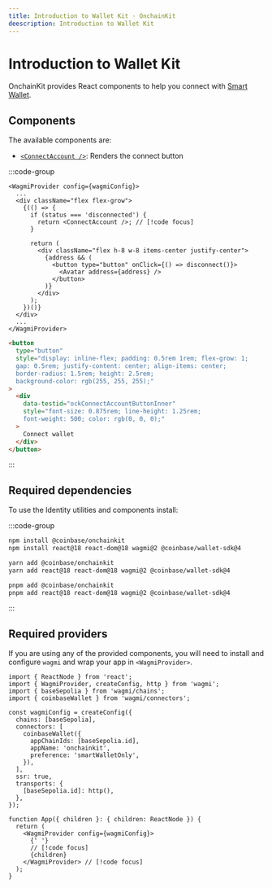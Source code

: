 ```yaml
---
title: Introduction to Wallet Kit · OnchainKit
deescription: Introduction to Wallet Kit
---
```



# Introduction to Wallet Kit

OnchainKit provides React components to help you connect with [Smart Wallet](https://www.smartwallet.dev/why).

## Components

The available components are:

- [`<ConnectAccount />`](/wallet/connect-account): Renders the connect button

:::code-group

```tsx [code]
<WagmiProvider config={wagmiConfig}>
  ...
  <div className="flex flex-grow">
    {(() => {
      if (status === 'disconnected') {
        return <ConnectAccount />; // [!code focus]
      }

      return (
        <div className="flex h-8 w-8 items-center justify-center">
          {address && (
            <button type="button" onClick={() => disconnect()}>
              <Avatar address={address} />
            </button>
          )}
        </div>
      );
    })()}
  </div>
  ...
</WagmiProvider>
```

```html [return html]
<button
  type="button"
  style="display: inline-flex; padding: 0.5rem 1rem; flex-grow: 1;
  gap: 0.5rem; justify-content: center; align-items: center;
  border-radius: 1.5rem; height: 2.5rem;
  background-color: rgb(255, 255, 255);"
>
  <div
    data-testid="ockConnectAccountButtonInner"
    style="font-size: 0.875rem; line-height: 1.25rem; 
    font-weight: 500; color: rgb(0, 0, 0);"
  >
    Connect wallet
  </div>
</button>
```

:::

<App>
  <AccountConnect />
</App>

## Required dependencies

To use the Identity utilities and components install:

:::code-group

```bash [npm]
npm install @coinbase/onchainkit
npm install react@18 react-dom@18 wagmi@2 @coinbase/wallet-sdk@4
```

```bash [yarn]
yarn add @coinbase/onchainkit
yarn add react@18 react-dom@18 wagmi@2 @coinbase/wallet-sdk@4
```

```bash [pnpm]
pnpm add @coinbase/onchainkit
pnpm add react@18 react-dom@18 wagmi@2 @coinbase/wallet-sdk@4
```

:::

## Required providers

If you are using any of the provided components, you will need to install
and configure `wagmi` and wrap your app in `<WagmiProvider>`.

```tsx
import { ReactNode } from 'react';
import { WagmiProvider, createConfig, http } from 'wagmi';
import { baseSepolia } from 'wagmi/chains';
import { coinbaseWallet } from 'wagmi/connectors';

const wagmiConfig = createConfig({
  chains: [baseSepolia],
  connectors: [
    coinbaseWallet({
      appChainIds: [baseSepolia.id],
      appName: 'onchainkit',
      preference: 'smartWalletOnly',
    }),
  ],
  ssr: true,
  transports: {
    [baseSepolia.id]: http(),
  },
});

function App({ children }: { children: ReactNode }) {
  return (
    <WagmiProvider config={wagmiConfig}>
      {' '}
      // [!code focus]
      {children}
    </WagmiProvider> // [!code focus]
  );
}
```
